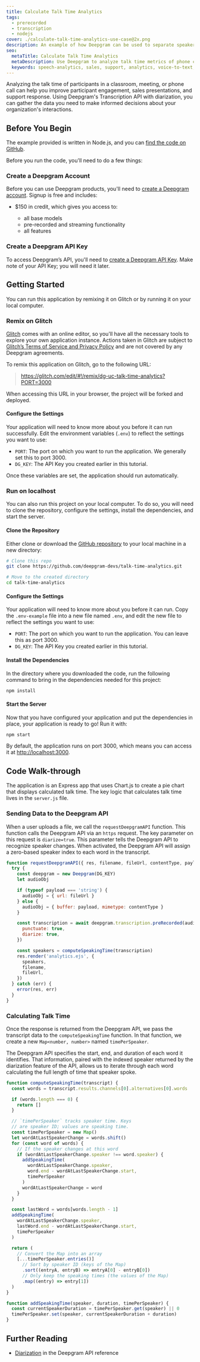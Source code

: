 ---
title: Calculate Talk Time Analytics
tags:
  - prerecorded
  - transcription
  - nodejs
cover: ./calculate-talk-time-analytics-use-case@2x.png
description: An example of how Deepgram can be used to separate speakers and calculate talk time for to build analytics into your product.
seo:
  metaTitle: Calculate Talk Time Analytics
  metaDescription: Use Deepgram to analyze talk time metrics of phone calls, meetings, and more.
  keywords: speech-analytics, sales, support, analytics, voice-to-text, sales-assist, speech recognition, video chat, webinar, video
---

Analyzing the talk time of participants in a classroom, meeting, or phone
call can help you improve participant engagement, sales presentations,
and support response. Using Deepgram's Transcription API with diarization,
you can gather the data you need to make informed decisions about your
organization's interactions.

## Before You Begin

The example provided is written in Node.js, and you can [find the code
on GitHub](https://github.com/deepgram-devs/talk-time-analytics).

Before you run the code, you'll need to do a few things:

### Create a Deepgram Account

Before you can use Deepgram products, you'll need to [create a Deepgram account](https://console.deepgram.com/signup?jump=keys). Signup is free and includes:

- $150 in credit, which gives you access to:

  - all base models
  - pre-recorded and streaming functionality
  - all features

### Create a Deepgram API Key

To access Deepgram’s API, you'll need to [create a Deepgram API Key](/documentation/getting-started/authentication/#create-an-api-key). Make note of your API Key; you will need it later.

## Getting Started

You can run this application by remixing it on Glitch or by running it on your local computer.

### Remix on Glitch

[Glitch](https://glitch.com/) comes with an online editor, so you'll have all the necessary tools to explore your own application instance. Actions taken in Glitch are subject to [Glitch’s Terms of Service and Privacy Policy](https://glitch.com/legal) and are not covered by any Deepgram agreements.

To remix this application on Glitch, go to the following URL:

> https://glitch.com/edit/#!/remix/dg-uc-talk-time-analytics?PORT=3000

When accessing this URL in your browser, the project will be forked and deployed.

#### Configure the Settings

Your application will need to know more about you before it can run successfully. Edit the environment variables (`.env`) to reflect the settings you want to use:

- `PORT`: The port on which you want to run the application. We generally set this to port 3000.
- `DG_KEY`: The API Key you created earlier in this tutorial.

Once these variables are set, the application should run automatically.

### Run on localhost

You can also run this project on your local computer. To do so, you will need to clone the repository,
configure the settings, install the dependencies, and start the server.

#### Clone the Repository

Either clone or download the
[GitHub repository](https://github.com/deepgram-devs/talk-time-analytics) to your
local machine in a new directory:

```bash
# Clone this repo
git clone https://github.com/deepgram-devs/talk-time-analytics.git

# Move to the created directory
cd talk-time-analytics
```

#### Configure the Settings

Your application will need to know more about you before it can run. Copy the
`.env-example` file into a new file named `.env`, and edit the new file to
reflect the settings you want to use:

- `PORT`: The port on which you want to run the application. You can leave this as port 3000.
- `DG_KEY`: The API Key you created earlier in this tutorial.

#### Install the Dependencies

In the directory where you downloaded the code, run the following command to
bring in the dependencies needed for this project:

```bash
npm install
```

#### Start the Server

Now that you have configured your application and put the dependencies in place, your application
is ready to go! Run it with:

```bash
npm start
```

By default, the application runs on port 3000, which means you can access it at
[http://localhost:3000](http://localhost:3000).

## Code Walk-through

The application is an Express app that uses Chart.js to create a pie
chart that displays calculated talk time. The key logic that calculates
talk time lives in the `server.js` file.

### Sending Data to the Deepgram API

When a user uploads a file, we call the `requestDeepgramAPI` function. This
function calls the Deepgram API via an `https` request. The key parameter on this
request is `diarize=true`. This parameter tells the Deepgram API to recognize
speaker changes. When activated, the Deepgram API will assign a zero-based
speaker index to each word in the transcript.

```javascript
function requestDeepgramAPI({ res, filename, fileUrl, contentType, payload }) {
  try {
    const deepgram = new Deepgram(DG_KEY)
    let audioObj

    if (typeof payload === 'string') {
      audioObj = { url: fileUrl }
    } else {
      audioObj = { buffer: payload, mimetype: contentType }
    }

    const transcription = await deepgram.transcription.preRecorded(audioObj, {
      punctuate: true,
      diarize: true,
    })

    const speakers = computeSpeakingTime(transcription)
    res.render('analytics.ejs', {
      speakers,
      filename,
      fileUrl,
    })
  } catch (err) {
    error(res, err)
  }
}
```

### Calculating Talk Time

Once the response is returned from the Deepgram API, we pass the transcript
data to the `computeSpeakingTime` function. In that function, we create a
new `Map<number, number>` named `timePerSpeaker`.

The Deepgram API specifies the start, end, and duration of each word it
identifies. That information, paired with the indexed speaker returned
by the diarization feature of the API, allows us to iterate through each
word calculating the full length of time that speaker spoke.

```javascript
function computeSpeakingTime(transcript) {
  const words = transcript.results.channels[0].alternatives[0].words

  if (words.length === 0) {
    return []
  }

  // `timePerSpeaker` tracks speaker time. Keys
  // are speaker ID; values are speaking time.
  const timePerSpeaker = new Map()
  let wordAtLastSpeakerChange = words.shift()
  for (const word of words) {
    // If the speaker changes at this word
    if (wordAtLastSpeakerChange.speaker !== word.speaker) {
      addSpeakingTime(
        wordAtLastSpeakerChange.speaker,
        word.end - wordAtLastSpeakerChange.start,
        timePerSpeaker
      )
      wordAtLastSpeakerChange = word
    }
  }

  const lastWord = words[words.length - 1]
  addSpeakingTime(
    wordAtLastSpeakerChange.speaker,
    lastWord.end - wordAtLastSpeakerChange.start,
    timePerSpeaker
  )

  return (
    // Convert the Map into an array
    [...timePerSpeaker.entries()]
      // Sort by speaker ID (keys of the Map)
      .sort((entryA, entryB) => entryA[0] - entryB[0])
      // Only keep the speaking times (the values of the Map)
      .map((entry) => entry[1])
  )
}

function addSpeakingTime(speaker, duration, timePerSpeaker) {
  const currentSpeakerDuration = timePerSpeaker.get(speaker) || 0
  timePerSpeaker.set(speaker, currentSpeakerDuration + duration)
}
```

## Further Reading

- [Diarization](/api-reference/#diarize-pr) in the Deepgram API reference
